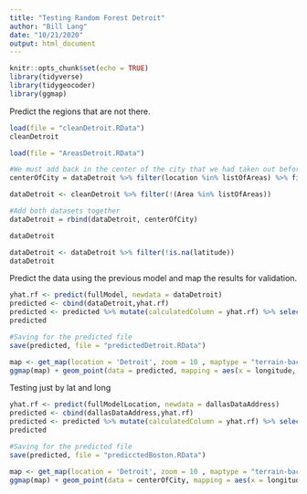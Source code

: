 ```yaml
---
title: "Testing Random Forest Detroit"
author: "Bill Lang"
date: "10/21/2020"
output: html_document
---
```



```r
knitr::opts_chunk$set(echo = TRUE)
library(tidyverse)
library(tidygeocoder)
library(ggmap)
```


Predict the regions that are not there.

```r
load(file = "cleanDetroit.RData")
cleanDetroit
```

```r
load(file = "AreasDetroit.RData")

#We must add back in the center of the city that we had taken out before
centerOfCity = dataDetroit %>% filter(location %in% listOfAreas) %>% filter(( (latitude > 42.30 & latitude < 42.4)  & (longitude < -83.0 & longitude > -83.1)) )

dataDetroit <- cleanDetroit %>% filter(!(Area %in% listOfAreas))

#Add both datasets together
dataDetroit = rbind(dataDetroit, centerOfCity) 

dataDetroit
```

```r
dataDetroit <- dataDetroit %>% filter(!is.na(latitude))
dataDetroit
```

Predict the data using the previous model and map the results for validation. 

```r
yhat.rf <- predict(fullModel, newdata = dataDetroit)
predicted <- cbind(dataDetroit,yhat.rf)
predicted <- predicted %>% mutate(calculatedColumn = yhat.rf) %>% select(-yhat.rf)
predicted

#Saving for the predicted file
save(predicted, file = "predictedDetroit.RData")
```


```r
map <- get_map(location = 'Detroit', zoom = 10 , maptype = "terrain-background", source = 'google', color = 'color')
ggmap(map) + geom_point(data = predicted, mapping = aes(x = longitude, y = latitude, color = factor(calculatedColumn)), size = 1)+ theme(legend.position = "none")
```




Testing just by lat and long

```r
yhat.rf <- predict(fullModelLocation, newdata = dallasDataAddress)
predicted <- cbind(dallasDataAddress,yhat.rf)
predicted <- predicted %>% mutate(calculatedColumn = yhat.rf) %>% select(-yhat.rf)
predicted

#Saving for the predicted file
save(predicted, file = "predicctedBoston.RData")
```


```r
map <- get_map(location = 'Detroit', zoom = 10 , maptype = "terrain-background", source = 'google', color = 'color')
ggmap(map) + geom_point(data = centerOfCity, mapping = aes(x = longitude, y = latitude), size = .1) #+ theme(legend.position = "none")
```





